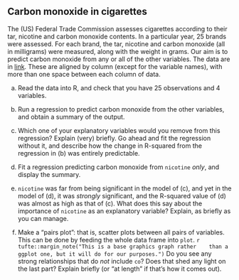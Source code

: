 ##  Carbon monoxide in cigarettes


 The (US) Federal Trade Commission assesses cigarettes
according to their tar, nicotine and carbon monoxide contents. In a
particular year, 25 brands were assessed. For each brand, the tar,
nicotine and carbon monoxide (all in milligrams) were measured, along
with the weight in grams. Our aim is to predict carbon monoxide from
any or all of the other variables. The data are in
[link](http://ritsokiguess.site/datafiles/ftccigar.txt). These are
aligned by column (except for the variable names), with more than one
space between each column of data.


(a) Read the data into R, and check that you have 25 observations
and 4 variables.



(b) Run a regression to predict carbon monoxide from the other
variables, and obtain a summary of the output.



(c) Which one of your explanatory variables would you
remove from this regression? Explain (very) briefly. Go ahead and
fit the regression  without it, and describe how the change in
R-squared from the regression in (b) was entirely predictable.



(d) Fit a regression predicting carbon monoxide from
`nicotine` *only*, and display the summary.



(e) `nicotine` was far from being significant in the model
of (c), and yet in the model of
(d), it was *strongly* significant, and the
R-squared value of (d) was almost as high as that
of (c). What does this say about the importance of
`nicotine` as an explanatory variable? Explain, as briefly as
you can manage.



(f) Make a "pairs plot": that is, scatter plots between all
pairs of variables. This can be done by feeding the whole data frame
into `plot`.
`r tufte::margin_note("This is a base graphics graph rather    than a ggplot one, but it will do for our purposes.")`
Do you see any strong relationships that do
*not* include `co`? Does that shed any light on the last
part? Explain briefly (or "at length" if that's how it comes
out). 




